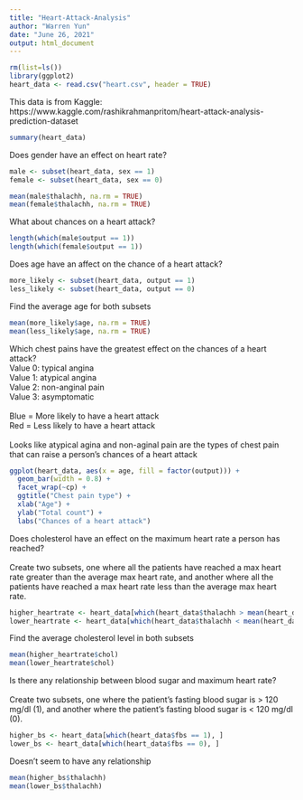 ```yaml
---
title: "Heart-Attack-Analysis"
author: "Warren Yun"
date: "June 26, 2021"
output: html_document
---
```


```r
rm(list=ls()) 
library(ggplot2)
heart_data <- read.csv("heart.csv", header = TRUE)
```

This data is from Kaggle:
https://www.kaggle.com/rashikrahmanpritom/heart-attack-analysis-prediction-dataset

```r
summary(heart_data)
```

Does gender have an effect on heart rate?

```r
male <- subset(heart_data, sex == 1)
female <- subset(heart_data, sex == 0)
```

```r
mean(male$thalachh, na.rm = TRUE)
mean(female$thalachh, na.rm = TRUE)

```

What about chances on a heart attack?

```r
length(which(male$output == 1))
length(which(female$output == 1))
```

Does age have an affect on the chance of a heart attack?

```r
more_likely <- subset(heart_data, output == 1)
less_likely <- subset(heart_data, output == 0)
```

Find the average age for both subsets

```r
mean(more_likely$age, na.rm = TRUE)
mean(less_likely$age, na.rm = TRUE)
```

Which chest pains have the greatest effect on the chances of a heart attack? \
Value 0: typical angina \
Value 1: atypical angina \
Value 2: non-anginal pain \
Value 3: asymptomatic \
\
Blue = More likely to have a heart attack \
Red = Less likely to have a heart attack \
\
Looks like atypical agina and non-aginal pain are the types of chest pain that can raise a person's chances of a heart attack 

```r
ggplot(heart_data, aes(x = age, fill = factor(output))) + 
  geom_bar(width = 0.8) + 
  facet_wrap(~cp) + 
  ggtitle("Chest pain type") + 
  xlab("Age") +
  ylab("Total count") +
  labs("Chances of a heart attack")
```

Does cholesterol have an effect on the maximum heart rate a person has reached? \
\
Create two subsets, one where all the patients have reached a max heart rate greater than the average max heart rate, and another where all the patients have reached a max heart rate less than the average max heart rate.

```r
higher_heartrate <- heart_data[which(heart_data$thalachh > mean(heart_data$thalachh)),]
lower_heartrate <- heart_data[which(heart_data$thalachh < mean(heart_data$thalachh)), ]
```

Find the average cholesterol level in both subsets

```r
mean(higher_heartrate$chol)
mean(lower_heartrate$chol)
```

Is there any relationship between blood sugar and maximum heart rate? \
\
Create two subsets, one where the patient's fasting blood sugar is > 120 mg/dl (1), and another where the patient's fasting blood sugar is < 120 mg/dl (0).

```r
higher_bs <- heart_data[which(heart_data$fbs == 1), ]
lower_bs <- heart_data[which(heart_data$fbs == 0), ] 
```

Doesn't seem to have any relationship

```r
mean(higher_bs$thalachh)
mean(lower_bs$thalachh)
```
